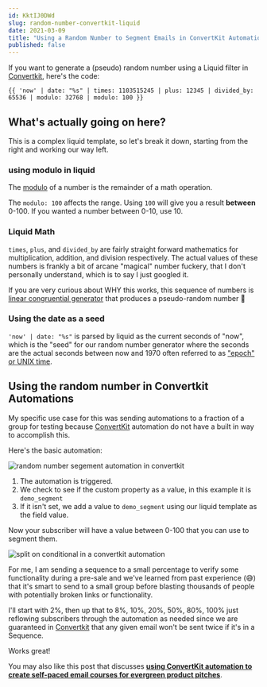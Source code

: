 ```yaml
---
id: KktIJ0DWd
slug: random-number-convertkit-liquid
date: 2021-03-09
title: "Using a Random Number to Segment Emails in ConvertKit Automations using Liquid"
published: false
---
```


If you want to generate a (pseudo) random number using a Liquid filter in [Convertkit](https://convertkit.com?lmref=ia534A), here's the code:

```
{{ 'now' | date: "%s" | times: 1103515245 | plus: 12345 | divided_by: 65536 | modulo: 32768 | modulo: 100 }}
```

## What's actually going on here?

This is a complex liquid template, so let's break it down, starting from the right and working our way left.

### using modulo in liquid

The [modulo](https://en.wikipedia.org/wiki/Modulo_operation) of a number is the remainder of a math operation.

The `modulo: 100` affects the range. Using `100` will give you a result **between** 0-100. If you wanted a number between 0-10, use 10.

### Liquid Math

`times`, `plus`, and `divided_by` are fairly straight forward mathematics for multiplication, addition, and division respectively. The actual values of these numbers is frankly a bit of arcane "magical" number fuckery, that I don't personally understand, which is to say I just googled it.

If you are very curious about WHY this works, this sequence of numbers is [linear congruential generator](https://rosettacode.org/wiki/Linear_congruential_generator) that produces a pseudo-random number 🤔

### Using the date as a seed

`'now' | date: "%s"` is parsed by liquid as the current seconds of "now", which is the "seed" for our random number generator where the seconds are the actual seconds between now and 1970 often referred to as ["epoch" or UNIX time](https://en.wikipedia.org/wiki/Unix_time).

## Using the random number in Convertkit Automations

My specific use case for this was sending automations to a fraction of a group for testing because [ConvertKit](https://convertkit.com?lmref=ia534A) automation do not have a built in way to accomplish this.

Here's the basic automation:

![random number segement automation in convertkit](https://res.cloudinary.com/badass-courses/image/fetch/v1665602232/https://joelhooks.com/images/random-segment-using-liquid-in-convertkit.png)

1. The automation is triggered.
1. We check to see if the custom property as a value, in this example it is `demo_segment`
1. If it isn't set, we add a value to `demo_segment` using our liquid template
as the field value.

Now your subscriber will have a value between 0-100 that you can use to segment them.

![split on conditional in a convertkit automation](https://res.cloudinary.com/badass-courses/image/fetch/v1665602232/https://joelhooks.com/images/split-on-conditional-automation-convertkit.jpg)

For me, I am sending a sequence to a small percentage to verify some functionality during a pre-sale and we've learned from past experience (😅) that it's smart to send to a small group before blasting thousands of people with potentially broken links or functionality.

I'll start with 2%, then up that to 8%, 10%, 20%, 50%, 80%, 100% just reflowing subscribers through the automation as needed since we are guaranteed in [Convertkit](https://convertkit.com?lmref=ia534A) that any given email won't be sent twice if it's in a Sequence.

Works great!

You may also like this post that discusses **[using ConvertKit automation to create self-paced email courses for evergreen product pitches](https://joelhooks.com/self-paced-email-course-convertkit)**.